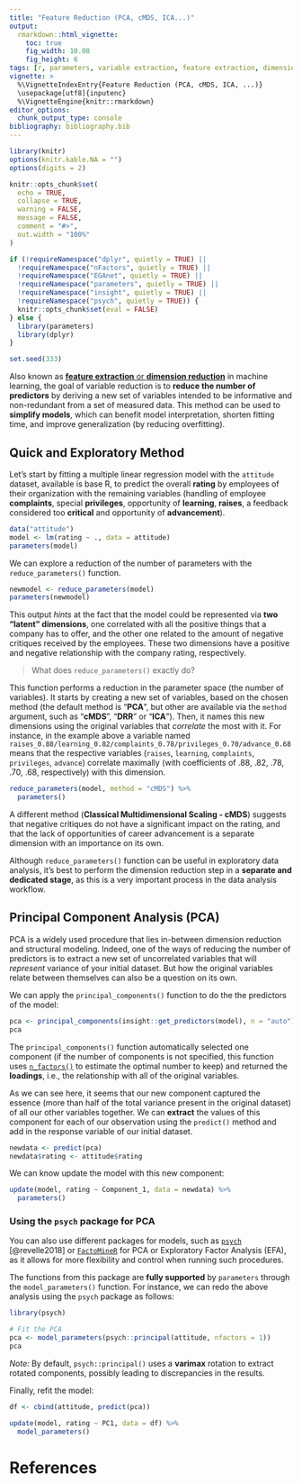 ```yaml
---
title: "Feature Reduction (PCA, cMDS, ICA...)"
output: 
  rmarkdown::html_vignette:
    toc: true
    fig_width: 10.08
    fig_height: 6
tags: [r, parameters, variable extraction, feature extraction, dimension extraction]
vignette: >
  %\VignetteIndexEntry{Feature Reduction (PCA, cMDS, ICA, ...)}
  \usepackage[utf8]{inputenc}
  %\VignetteEngine{knitr::rmarkdown}
editor_options: 
  chunk_output_type: console
bibliography: bibliography.bib
---
```


```r
library(knitr)
options(knitr.kable.NA = "")
options(digits = 2)

knitr::opts_chunk$set(
  echo = TRUE,
  collapse = TRUE,
  warning = FALSE,
  message = FALSE,
  comment = "#>",
  out.width = "100%"
)

if (!requireNamespace("dplyr", quietly = TRUE) ||
  !requireNamespace("nFactors", quietly = TRUE) ||
  !requireNamespace("EGAnet", quietly = TRUE) ||
  !requireNamespace("parameters", quietly = TRUE) ||
  !requireNamespace("insight", quietly = TRUE) ||
  !requireNamespace("psych", quietly = TRUE)) {
  knitr::opts_chunk$set(eval = FALSE)
} else {
  library(parameters)
  library(dplyr)
}

set.seed(333)
```

Also known as [**feature extraction** or **dimension reduction**](https://en.wikipedia.org/wiki/Feature_extraction) in machine learning, the goal of variable reduction is to **reduce the number of predictors** by deriving  a new set of variables intended to be informative and non-redundant from a set of measured data. This method can be used to **simplify models**, which can benefit model interpretation, shorten fitting time, and improve generalization (by reducing overfitting).

## Quick and Exploratory Method

Let's start by fitting a multiple linear regression model with the `attitude` dataset, available is base R, to predict the overall **rating** by employees of their organization with the remaining variables (handling of employee **complaints**, special **privileges**, opportunity of **learning**, **raises**, a feedback considered too **critical** and opportunity of **advancement**).

```r
data("attitude")
model <- lm(rating ~ ., data = attitude)
parameters(model)
```

We can explore a reduction of the number of parameters with the `reduce_parameters()` function.

```r
newmodel <- reduce_parameters(model)
parameters(newmodel)
```

This output *hints* at the fact that the model could be represented via **two "latent" dimensions**, one correlated with all the positive things that a company has to offer, and the other one related to the amount of negative critiques received by the employees. These two dimensions have a positive and negative relationship with the company rating, respectively.

> What does `reduce_parameters()` exactly do?

This function performs a reduction in the parameter space (the number of variables). It starts by creating a new set of variables, based on the chosen method (the default method is "**PCA**", but other are available via the `method` argument, such as "**cMDS**", "**DRR**" or "**ICA**"). Then, it names this new dimensions using the original variables that *correlate* the most with it. For instance, in the example above a variable named `raises_0.88/learning_0.82/complaints_0.78/privileges_0.70/advance_0.68` means that the respective variables (`raises`, `learning`, `complaints`, `privileges`, `advance`) correlate maximally (with coefficients of .88, .82, .78, .70, .68, respectively) with this dimension.

```r
reduce_parameters(model, method = "cMDS") %>%
  parameters()
```

A different method (**Classical Multidimensional Scaling - cMDS**) suggests that negative critiques do not have a significant impact on the rating, and  that the lack of opportunities of career advancement is a separate dimension with an importance on its own.

Although `reduce_parameters()` function can be useful in exploratory data analysis, it's best to perform the dimension reduction step in a **separate and dedicated stage**, as this is a very important process in the data analysis workflow.

## Principal Component Analysis (PCA)

PCA is a widely used procedure that lies in-between dimension reduction and structural modeling. Indeed, one of the ways of reducing the number of predictors is to extract a new set of uncorrelated variables that will *represent* variance of your initial dataset. But how the original variables relate between themselves can also be a question on its own.

We can apply the `principal_components()` function to do the the predictors of the model:

```r
pca <- principal_components(insight::get_predictors(model), n = "auto")
pca
```

The `principal_components()` function automatically selected one component (if the number of components is not specified, this function uses [`n_factors()`](https://easystats.github.io/parameters/reference/n_factors.html) to estimate the optimal number to keep) and returned the **loadings**, i.e., the relationship with all of the original variables.

As we can see here, it seems that our new component captured the essence (more than half of the total variance present in the original dataset) of all our other variables together. We can **extract** the values of this component for each of our observation using the `predict()` method and add in the response variable of our initial dataset.

```r
newdata <- predict(pca)
newdata$rating <- attitude$rating
```

We can know update the model with this new component:

```r
update(model, rating ~ Component_1, data = newdata) %>%
  parameters()
```

### Using the `psych` package for PCA

You can also use different packages for models, such as [`psych`](https://cran.r-project.org/package=psych) [@revelle2018] or [`FactoMineR`](http://factominer.free.fr/) for PCA or Exploratory Factor Analysis (EFA), as it allows for more flexibility and control when running such procedures. 

The functions from this package are **fully supported** by `parameters` through the `model_parameters()` function. For instance, we can redo the above analysis using the `psych` package as follows:

```r
library(psych)

# Fit the PCA
pca <- model_parameters(psych::principal(attitude, nfactors = 1))
pca
```

*Note:* By default, `psych::principal()` uses a **varimax** rotation to extract rotated components, possibly leading to discrepancies in the results.

Finally, refit the model:

```r
df <- cbind(attitude, predict(pca))

update(model, rating ~ PC1, data = df) %>%
  model_parameters()
```

# References
